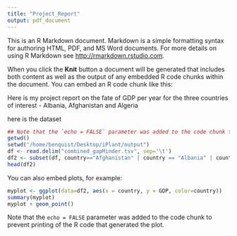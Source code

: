 ```yaml
---
title: "Project_Report"
output: pdf_document
---
```


This is an R Markdown document. Markdown is a simple formatting syntax for authoring HTML, PDF, and MS Word documents. For more details on using R Markdown see <http://rmarkdown.rstudio.com>.

When you click the **Knit** button a document will be generated that includes both content as well as the output of any embedded R code chunks within the document. You can embed an R code chunk like this:


Here is my project report on the fate of GDP per year for the three countries of interest - Albania, Afghanistan and Algeria

here is the dataset

```r

## Note that the `echo = FALSE` parameter was added to the code chunk to prevent printing of ## the R code that generated the plot.
getwd()
setwd("/home/benquist/Desktop/iPlant/output")
df <- read.delim("combined_gapMinder.tsv", sep='\t')
df2 <- subset(df, country=="Afghanistan" | country == "Albania" | country == "Algeria")
head(df2)
```

You can also embed plots, for example:

```r
myplot <- ggplot(data=df2, aes(x = country, y = GDP, color=country))
summary(myplot)
myplot + geom_point() 
```

Note that the `echo = FALSE` parameter was added to the code chunk to prevent printing of the R code that generated the plot.
